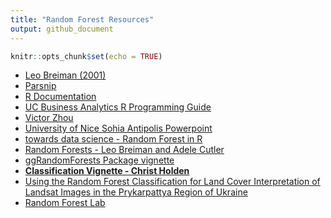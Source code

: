 ```yaml
---
title: "Random Forest Resources"
output: github_document
---
```


```r
knitr::opts_chunk$set(echo = TRUE)
```

* [Leo Breiman (2001)](https://www.stat.berkeley.edu/~breiman/randomforest2001.pdf)
* [Parsnip](https://parsnip.tidymodels.org/)
* [R Documentation](https://cran.r-project.org/web/packages/randomForest/randomForest.pdf)
* [UC Business Analytics R Programming Guide](https://uc-r.github.io/random_forests)
* [Victor Zhou](https://victorzhou.com/blog/intro-to-random-forests/)
* [University of Nice Sohia Antipolis Powerpoint](https://perso.math.univ-toulouse.fr/motimo/files/2013/07/random-forest.pdf)
* [towards data science - Random Forest in R](https://towardsdatascience.com/random-forest-in-r-f66adf80ec9)
* [Random Forests - Leo Breiman and Adele Cutler](https://www.stat.berkeley.edu/~breiman/RandomForests/cc_home.htm)
* [ggRandomForests Package vignette](https://rdrr.io/github/ehrlinger/ggRFVignette/f/vignettes/randomForest.Rmd)
* [**Classification Vignette - Christ Holden**](http://ceholden.github.io/open-geo-tutorial/R/chapter_5_classification.html)
* [Using the Random Forest Classification for Land Cover Interpretation of Landsat Images in the Prykarpattya Region of Ukraine](https://ieeexplore.ieee.org/document/8526646)
* [Random Forest Lab](https://sites.ualberta.ca/~ahamann/teaching/renr690/LabRF.pdf)